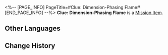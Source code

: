 <%-- [PAGE_INFO]
PageTitle=#Clue: Dimension-Phasing Flame#
[END_PAGE_INFO] --%>
{{Item Infobox
|id          = 140329
|image       = Item Clue- Dimension-Phasing Flame.png
|type        = Mission Item
|invCategory = Missions
|rarity      = 3
|effect      = 
|description = According to Dan Heng's speculation, Ifrit's flame may have abilities other than just burning. Moreover, there happens to be a kind of fire that can phase through dimensions and possesses similar properties &mdash; "Burns through worlds, leaving numerous scions of flame behind."
}}
'''Clue: Dimension-Phasing Flame''' is a [[Mission Item]].

==Other Languages==
{{Other Languages
|en   = Clue: Dimension-Phasing Flame
|zhs  = 线索信息·穿梭相位的火焰
|zht  = 線索資訊•穿梭相位的火焰
|ja   = 手がかり・位相を巡る炎
|ko   = 단서 정보•위상 이동 화염
|es   = Pista: Fuego que traspasa dimensiones
|fr   = Indice : Flamme qui change de phase
|ru   = Улика: Блуждающее пламя
|th   = เบาะแส: เปลวไฟทะลุมิติ
|vi   = Thông Tin Mấu Chốt - Ngọn Lửa Vượt Pha Sóng
|de   = Hinweis: Phasenwandelnde Flammen
|id   = Petunjuk: Api Tembus Dimensi
|pt   = Pista: Dimensão
}}

==Change History==
{{Change History|1.6}}